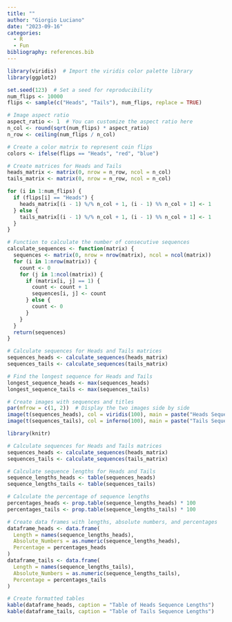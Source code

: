 ```yaml
---
title: ""
author: "Giorgio Luciano"
date: "2023-09-16"
categories: 
  - R
  - Fun
bibliography: references.bib
---
```






```r
library(viridis)  # Import the viridis color palette library
library(ggplot2)

set.seed(123)  # Set a seed for reproducibility
num_flips <- 10000
flips <- sample(c("Heads", "Tails"), num_flips, replace = TRUE)

# Image aspect ratio
aspect_ratio <- 1  # You can customize the aspect ratio here
n_col <- round(sqrt(num_flips) * aspect_ratio)
n_row <- ceiling(num_flips / n_col)

# Create a color matrix to represent coin flips
colors <- ifelse(flips == "Heads", "red", "blue")

# Create matrices for Heads and Tails
heads_matrix <- matrix(0, nrow = n_row, ncol = n_col)
tails_matrix <- matrix(0, nrow = n_row, ncol = n_col)

for (i in 1:num_flips) {
  if (flips[i] == "Heads") {
    heads_matrix[(i - 1) %/% n_col + 1, (i - 1) %% n_col + 1] <- 1
  } else {
    tails_matrix[(i - 1) %/% n_col + 1, (i - 1) %% n_col + 1] <- 1
  }
}

# Function to calculate the number of consecutive sequences
calculate_sequences <- function(matrix) {
  sequences <- matrix(0, nrow = nrow(matrix), ncol = ncol(matrix))
  for (i in 1:nrow(matrix)) {
    count <- 0
    for (j in 1:ncol(matrix)) {
      if (matrix[i, j] == 1) {
        count <- count + 1
        sequences[i, j] <- count
      } else {
        count <- 0
      }
    }
  }
  return(sequences)
}

# Calculate sequences for Heads and Tails matrices
sequences_heads <- calculate_sequences(heads_matrix)
sequences_tails <- calculate_sequences(tails_matrix)

# Find the longest sequence for Heads and Tails
longest_sequence_heads <- max(sequences_heads)
longest_sequence_tails <- max(sequences_tails)

# Create images with sequences and titles
par(mfrow = c(1, 2))  # Display the two images side by side
image(t(sequences_heads), col = viridis(100), main = paste("Heads Sequences (Max:", longest_sequence_heads, ")"), xaxt = "n", yaxt = "n")
image(t(sequences_tails), col = inferno(100), main = paste("Tails Sequences (Max:", longest_sequence_tails, ")"), xaxt = "n", yaxt = "n")

library(knitr)

# Calculate sequences for Heads and Tails matrices
sequences_heads <- calculate_sequences(heads_matrix)
sequences_tails <- calculate_sequences(tails_matrix)

# Calculate sequence lengths for Heads and Tails
sequence_lengths_heads <- table(sequences_heads)
sequence_lengths_tails <- table(sequences_tails)

# Calculate the percentage of sequence lengths
percentages_heads <- prop.table(sequence_lengths_heads) * 100
percentages_tails <- prop.table(sequence_lengths_tails) * 100

# Create data frames with lengths, absolute numbers, and percentages
dataframe_heads <- data.frame(
  Length = names(sequence_lengths_heads),
  Absolute_Numbers = as.numeric(sequence_lengths_heads),
  Percentage = percentages_heads
)
dataframe_tails <- data.frame(
  Length = names(sequence_lengths_tails),
  Absolute_Numbers = as.numeric(sequence_lengths_tails),
  Percentage = percentages_tails
)

# Create formatted tables
kable(dataframe_heads, caption = "Table of Heads Sequence Lengths")
kable(dataframe_tails, caption = "Table of Tails Sequence Lengths")




```


